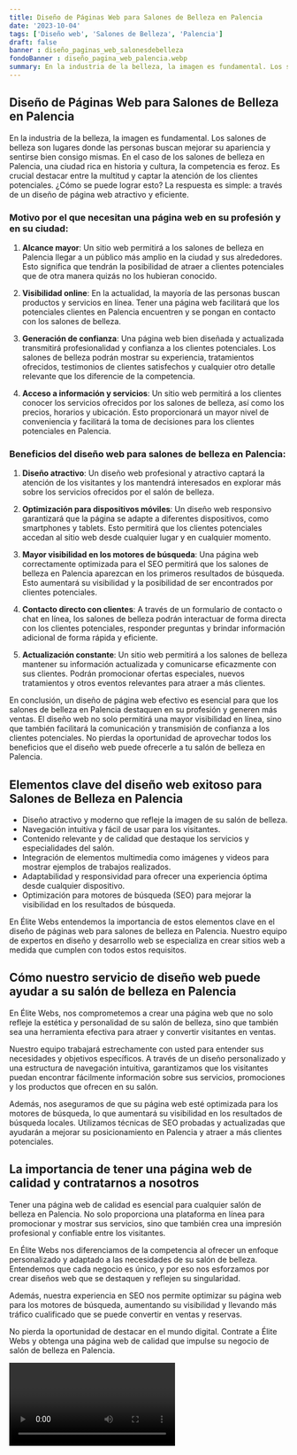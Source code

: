 ```yaml
---
title: Diseño de Páginas Web para Salones de Belleza en Palencia
date: '2023-10-04'
tags: ['Diseño web', 'Salones de Belleza', 'Palencia']
draft: false
banner : diseño_paginas_web_salonesdebelleza
fondoBanner : diseño_pagina_web_palencia.webp
summary: En la industria de la belleza, la imagen es fundamental. Los salones de belleza son lugares donde las personas buscan mejorar su apariencia y sentirse bien consigo mismas. En el caso de los salones de belleza en Palencia, una ciudad rica en historia y cultura, la competencia es feroz. Es crucial destacar entre la multitud y captar la atención de los clientes potenciales. ¿Cómo se puede lograr esto? La respuesta es simple a través de un diseño de página web atractivo y eficiente.
---
```


## Diseño de Páginas Web para Salones de Belleza en Palencia

En la industria de la belleza, la imagen es fundamental. Los salones de belleza son lugares donde las personas buscan mejorar su apariencia y sentirse bien consigo mismas. En el caso de los salones de belleza en Palencia, una ciudad rica en historia y cultura, la competencia es feroz. Es crucial destacar entre la multitud y captar la atención de los clientes potenciales. ¿Cómo se puede lograr esto? La respuesta es simple: a través de un diseño de página web atractivo y eficiente.

### Motivo por el que necesitan una página web en su profesión y en su ciudad:

1. **Alcance mayor**: Un sitio web permitirá a los salones de belleza en Palencia llegar a un público más amplio en la ciudad y sus alrededores. Esto significa que tendrán la posibilidad de atraer a clientes potenciales que de otra manera quizás no los hubieran conocido.

2. **Visibilidad online**: En la actualidad, la mayoría de las personas buscan productos y servicios en línea. Tener una página web facilitará que los potenciales clientes en Palencia encuentren y se pongan en contacto con los salones de belleza.

3. **Generación de confianza**: Una página web bien diseñada y actualizada transmitirá profesionalidad y confianza a los clientes potenciales. Los salones de belleza podrán mostrar su experiencia, tratamientos ofrecidos, testimonios de clientes satisfechos y cualquier otro detalle relevante que los diferencie de la competencia.

4. **Acceso a información y servicios**: Un sitio web permitirá a los clientes conocer los servicios ofrecidos por los salones de belleza, así como los precios, horarios y ubicación. Esto proporcionará un mayor nivel de conveniencia y facilitará la toma de decisiones para los clientes potenciales en Palencia.

### Beneficios del diseño web para salones de belleza en Palencia:

1. **Diseño atractivo**: Un diseño web profesional y atractivo captará la atención de los visitantes y los mantendrá interesados en explorar más sobre los servicios ofrecidos por el salón de belleza.

2. **Optimización para dispositivos móviles**: Un diseño web responsivo garantizará que la página se adapte a diferentes dispositivos, como smartphones y tablets. Esto permitirá que los clientes potenciales accedan al sitio web desde cualquier lugar y en cualquier momento.

3. **Mayor visibilidad en los motores de búsqueda**: Una página web correctamente optimizada para el SEO permitirá que los salones de belleza en Palencia aparezcan en los primeros resultados de búsqueda. Esto aumentará su visibilidad y la posibilidad de ser encontrados por clientes potenciales.

4. **Contacto directo con clientes**: A través de un formulario de contacto o chat en línea, los salones de belleza podrán interactuar de forma directa con los clientes potenciales, responder preguntas y brindar información adicional de forma rápida y eficiente.

5. **Actualización constante**: Un sitio web permitirá a los salones de belleza mantener su información actualizada y comunicarse eficazmente con sus clientes. Podrán promocionar ofertas especiales, nuevos tratamientos y otros eventos relevantes para atraer a más clientes.

En conclusión, un diseño de página web efectivo es esencial para que los salones de belleza en Palencia destaquen en su profesión y generen más ventas. El diseño web no solo permitirá una mayor visibilidad en línea, sino que también facilitará la comunicación y transmisión de confianza a los clientes potenciales. No pierdas la oportunidad de aprovechar todos los beneficios que el diseño web puede ofrecerle a tu salón de belleza en Palencia.

<GifSeo />

<Cta />

## Elementos clave del diseño web exitoso para Salones de Belleza en Palencia

- Diseño atractivo y moderno que refleje la imagen de su salón de belleza.
- Navegación intuitiva y fácil de usar para los visitantes.
- Contenido relevante y de calidad que destaque los servicios y especialidades del salón.
- Integración de elementos multimedia como imágenes y videos para mostrar ejemplos de trabajos realizados.
- Adaptabilidad y responsividad para ofrecer una experiencia óptima desde cualquier dispositivo.
- Optimización para motores de búsqueda (SEO) para mejorar la visibilidad en los resultados de búsqueda.

En Élite Webs entendemos la importancia de estos elementos clave en el diseño de páginas web para salones de belleza en Palencia. Nuestro equipo de expertos en diseño y desarrollo web se especializa en crear sitios web a medida que cumplen con todos estos requisitos.

## Cómo nuestro servicio de diseño web puede ayudar a su salón de belleza en Palencia

En Élite Webs, nos comprometemos a crear una página web que no solo refleje la estética y personalidad de su salón de belleza, sino que también sea una herramienta efectiva para atraer y convertir visitantes en ventas.

Nuestro equipo trabajará estrechamente con usted para entender sus necesidades y objetivos específicos. A través de un diseño personalizado y una estructura de navegación intuitiva, garantizamos que los visitantes puedan encontrar fácilmente información sobre sus servicios, promociones y los productos que ofrecen en su salón.

Además, nos aseguramos de que su página web esté optimizada para los motores de búsqueda, lo que aumentará su visibilidad en los resultados de búsqueda locales. Utilizamos técnicas de SEO probadas y actualizadas que ayudarán a mejorar su posicionamiento en Palencia y atraer a más clientes potenciales.

## La importancia de tener una página web de calidad y contratarnos a nosotros

Tener una página web de calidad es esencial para cualquier salón de belleza en Palencia. No solo proporciona una plataforma en línea para promocionar y mostrar sus servicios, sino que también crea una impresión profesional y confiable entre los visitantes.

En Élite Webs nos diferenciamos de la competencia al ofrecer un enfoque personalizado y adaptado a las necesidades de su salón de belleza. Entendemos que cada negocio es único, y por eso nos esforzamos por crear diseños web que se destaquen y reflejen su singularidad.

Además, nuestra experiencia en SEO nos permite optimizar su página web para los motores de búsqueda, aumentando su visibilidad y llevando más tráfico cualificado que se puede convertir en ventas y reservas.

No pierda la oportunidad de destacar en el mundo digital. Contrate a Élite Webs y obtenga una página web de calidad que impulse su negocio de salón de belleza en Palencia.

<Video />

<CtaBot job='Salones de Belleza' city='Palencia'/>

<Gmaps query='Palencia+españa+maps' />